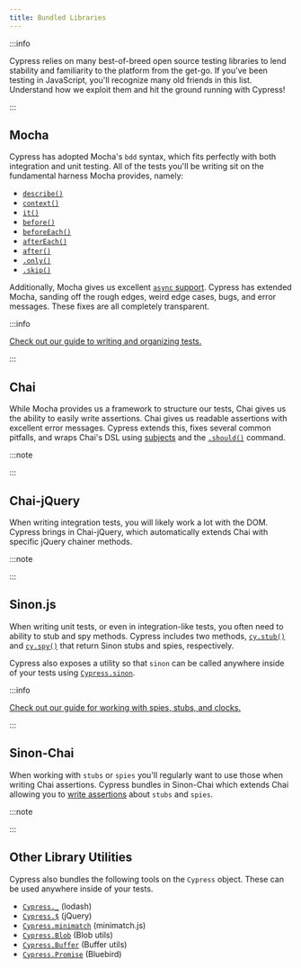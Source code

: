 ```yaml
---
title: Bundled Libraries
---
```


:::info

Cypress relies on many best-of-breed open source testing libraries to lend
stability and familiarity to the platform from the get-go. If you've been
testing in JavaScript, you'll recognize many old friends in this list.
Understand how we exploit them and hit the ground running with Cypress!

:::

## Mocha

<Icon name="github" url="http://mochajs.org/" />

Cypress has adopted Mocha's `bdd` syntax, which fits perfectly with both
integration and unit testing. All of the tests you'll be writing sit on the
fundamental harness Mocha provides, namely:

- [`describe()`](http://mochajs.org/#bdd)
- [`context()`](http://mochajs.org/#bdd)
- [`it()`](http://mochajs.org/#bdd)
- [`before()`](http://mochajs.org/#hooks)
- [`beforeEach()`](http://mochajs.org/#hooks)
- [`afterEach()`](http://mochajs.org/#hooks)
- [`after()`](http://mochajs.org/#hooks)
- [`.only()`](http://mochajs.org/#exclusive-tests)
- [`.skip()`](http://mochajs.org/#exclusive-tests)

Additionally, Mocha gives us excellent
[`async` support](http://mochajs.org/#asynchronous-code). Cypress has extended
Mocha, sanding off the rough edges, weird edge cases, bugs, and error messages.
These fixes are all completely transparent.

:::info

[Check out our guide to writing and organizing tests.](/app/core-concepts/writing-and-organizing-tests)

:::

## Chai

<Icon name="github" url="http://chaijs.com/" />

While Mocha provides us a framework to structure our tests, Chai gives us the
ability to easily write assertions. Chai gives us readable assertions with
excellent error messages. Cypress extends this, fixes several common pitfalls,
and wraps Chai's DSL using
[subjects](/app/core-concepts/introduction-to-cypress#Assertions) and the
[`.should()`](/api/commands/should) command.

:::note

<Icon
  name="chevron-right"
  url="/app/references/assertions#Chai"
  callout="List of available Chai Assertions"
/>

:::

## Chai-jQuery

<Icon name="github" url="https://github.com/chaijs/chai-jquery" />

When writing integration tests, you will likely work a lot with the DOM. Cypress
brings in Chai-jQuery, which automatically extends Chai with specific jQuery
chainer methods.

:::note

<Icon
  name="chevron-right"
  url="/app/references/assertions#Chai-jQuery"
  callout="List of available Chai-jQuery Assertions"
/>

:::

## Sinon.js

<Icon name="github" url="https://github.com/sinonjs/sinon" />

When writing unit tests, or even in integration-like tests, you often need to
ability to stub and spy methods. Cypress includes two methods,
[`cy.stub()`](/api/commands/stub) and [`cy.spy()`](/api/commands/spy) that
return Sinon stubs and spies, respectively.

Cypress also exposes a utility so that `sinon` can be called anywhere inside of
your tests using [`Cypress.sinon`](/api/utilities/sinon).

:::info

[Check out our guide for working with spies, stubs, and clocks.](/app/guide/stubs-spies-and-clocks)

:::

## Sinon-Chai

<Icon name="github" url="https://github.com/cypress-io/sinon-chai" />

When working with `stubs` or `spies` you'll regularly want to use those when
writing Chai assertions. Cypress bundles in Sinon-Chai which extends Chai
allowing you to [write assertions](https://github.com/cypress-io/sinon-chai)
about `stubs` and `spies`.

:::note

<Icon
  name="chevron-right"
  url="/app/references/assertions#Sinon-Chai"
  callout="List of available Sinon-Chai Assertions"
/>

:::

## Other Library Utilities

Cypress also bundles the following tools on the `Cypress` object. These can be
used anywhere inside of your tests.

- [`Cypress._`](/api/utilities/_) (lodash)
- [`Cypress.$`](/api/utilities/$) (jQuery)
- [`Cypress.minimatch`](/api/utilities/minimatch) (minimatch.js)
- [`Cypress.Blob`](/api/utilities/blob) (Blob utils)
- [`Cypress.Buffer`](/api/utilities/buffer) (Buffer utils)
- [`Cypress.Promise`](/api/utilities/promise) (Bluebird)
